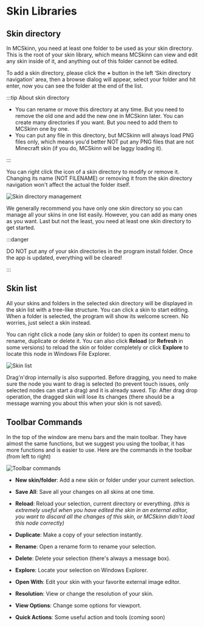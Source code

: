 # Skin Libraries

## Skin directory

In MCSkinn, you need at least one folder to be used as your skin directory. This is the root of your skin library, which means MCSkinn can view and edit any skin inside of it, and anything out of this folder cannot be edited.

To add a skin directory, please click the **+** button in the left ‘Skin directory navigation' area, then a browse dialog will appear, select your folder and hit enter, now you can see the folder at the end of the list.

:::tip About skin directory

- You can rename or move this directory at any time. But you need to remove the old one and add the new one in MCSkinn later.
You can create many directories if you want. But you need to add them to MCSkinn one by one.
- You can put any file in this directory, but MCSkinn will always load PNG files only, which means you'd better NOT put any PNG files that are not Minecraft skin (if you do, MCSkinn will be laggy loading it).

:::

You can right click the icon of a skin directory to modify or remove it. Changing its name (NOT FILENAME) or removing it from the skin directory navigation won't affect the actual the folder itself.

![Skin directory management](skin-directory-management.png)

We generally recommend you have only one skin directory so you can manage all your skins in one list easily. However, you can add as many ones as you want. Last but not the least, you need at least one skin directory to get started.

:::danger

DO NOT put any of your skin directories in the program install folder. Once the app is updated, everything will be cleared!

:::

## Skin list

All your skins and folders in the selected skin directory will be displayed in the skin list with a tree-like structure. You can click a skin to start editing. When a folder is selected, the program will show its welcome screen. No worries, just select a skin instead.

You can right click a node (any skin or folder) to open its context menu to rename, duplicate or delete it. You can also click **Reload** (or **Refresh** in some versions) to reload the skin or folder completely or click **Explore** to locate this node in Windows File Explorer.

![Skin list](skin-list.png)

Drag'n'drop internally is also supported. Before dragging, you need to make sure the node you want to drag is selected (to prevent touch issues, only selected nodes can start a drag) and it is already saved. Tip: After drag drop operation, the dragged skin will lose its changes (there should be a message warning you about this when your skin is not saved).

## Toolbar Commands

In the top of the window are menu bars and the main toolbar. They have almost the same functions, but we suggest you using the toolbar, it has more functions and is easier to use. Here are the commands in the toolbar (from left to right)

![Toolbar commands](toolbar-commands.png)

- **New skin/folder**: Add a new skin or folder under your current selection.

- **Save All**: Save all your changes on all skins at one time.

- **Reload**: Reload your selection, current directory or everything. *(this is extremely useful when you have edited the skin in an external editor, you want to discard all the changes of this skin, or MCSkinn didn't load this node correctly)*

- **Duplicate**: Make a copy of your selection instantly.

- **Rename**: Open a rename form to rename your selection.

- **Delete**: Delete your selection (there's always a message box).

- **Explore**: Locate your selection on Windows Explorer.

- **Open With**: Edit your skin with your favorite external image editor.

- **Resolution**: View or change the resolution of your skin.

- **View Options**: Change some options for viewport.

- **Quick Actions**: Some useful action and tools (coming soon)